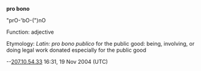 '''pro bono''' 

"prO-'bO-(")nO

Function: adjective

Etymology: ''Latin: pro bono publico'' for the public good: being, involving, or doing legal work donated especially for the public good <pro bono work>

--[[User:207.10.54.33|207.10.54.33]] 16:31, 19 Nov 2004 (UTC)